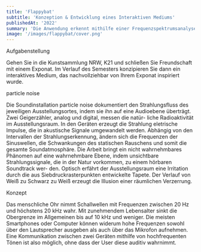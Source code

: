 ```yaml
---
title: 'Flappybat'
subtitle: 'Konzeption & Entwicklung eines Interaktiven Mediums'
publishedAt: '2022'
summary: 'Die Anwendung erkennt mithilfe einer Frequenzspektrumsanalyse des Mikrofon-Inputs den Ton mit einer Frequenz von 20kHz, der vom mobilen Device ausgeht und nutzt ihn für die Steuerung des Spiels.'
image: '/images/flappybat/cover.png'
---
```

Aufgabenstellung

Gehen Sie in die Kunstsammlung NRW, K21 und schließen Sie Freundschaft mit einem Exponat.
Im Verlauf des Semesters konzipieren Sie dann ein interaktives Medium, 
das nachvollziehbar von Ihrem Exponat inspiriert wurde.

particle noise

Die Soundinstallation particle noise dokumentiert den Strahlungsfluss des jeweiligen Ausstellungsortes, indem sie ihn auf eine Audioebene überträgt. Zwei Geigerzähler, analog und digital,
 messen die natür- liche Radioaktivität im Ausstellungsraum. In den Geräten erzeugt die Strahlung eletrische Impulse, die in akustische Signale umgewandelt werden.
  Abhängig von den Intervallen der Strahlungserkennung, ändern sich die Frequenzen der Sinuswellen, die Schwankungen des statischen Rauschens und somit die gesamte Soundatmosphäre. 
  Die Arbeit bringt ein nicht wahrnehmbares Phänomen auf eine wahrnehmbare Ebene, indem unsichtbare Strahlungssignale, die in der Natur vorkommen, zu einem hörbaren Soundtrack wer- den.
Optisch erfährt der Ausstellungsraum eine Irritation durch die aus Siebdruckrasterpunkten entwickelte Tapete. Der Verlauf von Weiß zu Schwarz zu Weiß erzeugt die Illusion einer räumlichen Verzerrung.

Konzept

Das menschliche Ohr nimmt Schallwellen mit Frequenzen zwischen 20 Hz und höchstens 20 kHz wahr. Mit zunehmendem Lebensalter sinkt die Obergrenze im Allgemeinen bis auf 10 kHz und weniger. 
Die meisten Smartphones oder Computer können widerum hohe Frequenzen sowohl über den Lautsprecher ausgeben als auch über das Mikrofon aufnehmen.
Eine Kommunikation zwischen zwei Geräten mithilfe von hochfrequenten Tönen ist also möglich, ohne dass der User diese auditiv wahrnimmt.
